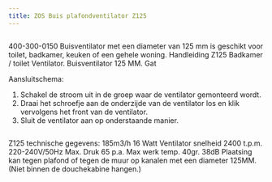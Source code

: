 ```yaml
---
title: ZOS Buis plafondventilator Z125
---
```



<Image src={imageProduct} width={imageProduct.width} alt="" />


400-300-0150
Buisventilator met een diameter van 125 mm is geschikt voor toilet, badkamer, keuken of een gehele woning.
Handleiding Z125
Badkamer / toilet Ventilator.
Buisventilator
125 MM. Gat

Aansluitschema:
1. Schakel de stroom uit in de groep waar de ventilator gemonteerd wordt.
2. Draai het schroefje aan de onderzijde van de ventilator los en klik vervolgens het front van de ventilator.
3. Sluit de ventilator aan op onderstaande manier.

<Image src={imageProduct} width={imageProduct.width} alt="" />


Z125 technische gegevens:
185m3/h        16 Watt
Ventilator snelheid 2400 t.p.m.    220-240V/50Hz
Max. Druk 65 p.a.       Max werk temp. 40gr.
38dB
Plaatsing kan tegen plafond of tegen de muur op kanalen met een diameter 125MM.
(Niet binnen de douchekabine hangen.)

